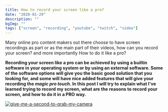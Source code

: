 ```yaml
---
title: How to record your screen like a pro?
date: "2020-01-29"
description: ""
bgImg: ""
tags: ["screen", "recording", "youtube", "twitch", "video"]
---
```


Many online pro content makers out there choose to have screen recordings as part or as the main part of their videos, how can you record your screen? and more importantly How to do it like a pro?

**Recording your screen like a pro can be achieved by using a builtin software in your operating system or by using an external software. Some of the software options will give you the basic good solution that you looking for, and some will have nice added features that will give your recording the _magic pro touch_. In this post I will try to explain what I've learned trying to record my screen, what are the reasons to record your screen, and how to do it in a PRO way.**

<a target="blank" href="https://sayingimages.com/screenshot-memes/">
  <Image
    alt="give-me-a-second-to-grab-my-camera"
    fileName="give-me-a-second-to-grab-my-camera"
  />
</a>
